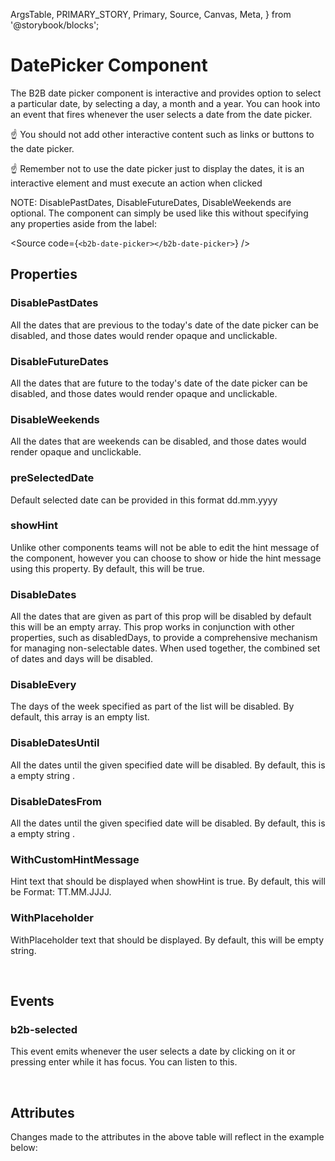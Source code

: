   ArgsTable,
  PRIMARY_STORY,
  Primary,
  Source,
  Canvas,
  Meta,
} from '@storybook/blocks';

<Meta of={DatePickerStories} />

# DatePicker Component

<Canvas of={DatePickerStories.Default} />

The B2B date picker component is interactive and provides option to select a particular date, by selecting a day, a month and a year.
You can hook into an event that fires whenever the user selects a date from the date picker.

☝️ You should not add other interactive content such as links or buttons to the date picker.

☝️ Remember not to use the date picker just to display the dates, it is an interactive element and must execute an action when
clicked

NOTE: DisablePastDates, DisableFutureDates, DisableWeekends are optional. The component can simply be used like this without specifying any properties aside from the label:

<Source code={`<b2b-date-picker></b2b-date-picker>`} />

## Properties

### DisablePastDates

All the dates that are previous to the today's date of the date picker can be disabled, and those dates would render opaque and unclickable.

<Canvas of={DatePickerStories.DisablePastDates} />

### DisableFutureDates

All the dates that are future to the today's date of the date picker can be disabled, and those dates would render opaque and unclickable.

<Canvas of={DatePickerStories.DisableFutureDates} />

### DisableWeekends

All the dates that are weekends can be disabled, and those dates would render opaque and unclickable.

<Canvas of={DatePickerStories.DisableWeekends} />

### preSelectedDate

Default selected date can be provided in this format dd.mm.yyyy

<Canvas of={DatePickerStories.preSelectedDate} />

### showHint

Unlike other components teams will not be able to edit the hint message of the component, however you can choose to show or hide the hint message using this property. By default, this will be true.

<Canvas of={DatePickerStories.WithoutHintMessage} />

### DisableDates

All the dates that are given as part of this prop will be disabled by default this will be an empty array. This prop works in conjunction with other properties, such as disabledDays, to provide a comprehensive mechanism for managing non-selectable dates. When used together, the combined set of dates and days will be disabled.

<Canvas of={DatePickerStories.DisableDates} />

### DisableEvery

The days of the week specified as part of the list will be disabled. By default, this array is an empty list.

<Canvas of={DatePickerStories.DisableEvery} />

### DisableDatesUntil

All the dates until the given specified date will be disabled. By default, this is a empty string .

<Canvas of={DatePickerStories.DisableDatesUntil} />

### DisableDatesFrom

All the dates until the given specified date will be disabled. By default, this is a empty string .

<Canvas of={DatePickerStories.DisableDatesFrom} />

### WithCustomHintMessage

Hint text that should be displayed when showHint is true. By default, this will be Format: TT.MM.JJJJ.

<Canvas of={DatePickerStories.WithCustomHintMessage} />

### WithPlaceholder

WithPlaceholder text that should be displayed. By default, this will be empty string.

<Canvas of={DatePickerStories.WithPlaceholder} />

<br />

## Events

### b2b-selected

This event emits whenever the user selects a date by clicking on it or pressing enter while it has focus. You can
listen to this.

<br />

## Attributes

<ArgsTable story={PRIMARY_STORY} />
Changes made to the attributes in the above table will reflect in the example below:
<Primary />
